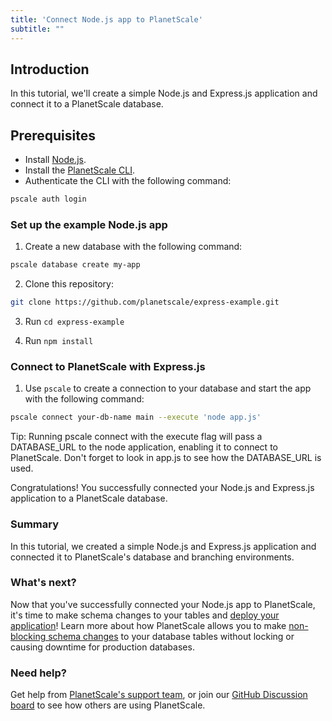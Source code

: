 ```yaml
---
title: 'Connect Node.js app to PlanetScale'
subtitle: ""
---
```


## Introduction
In this tutorial, we'll create a simple Node.js and Express.js application and connect it to a PlanetScale database. 

## Prerequisites
- Install [Node.js](https://nodejs.org/en/download/).
- Install the [PlanetScale CLI](https://github.com/planetscale/cli).
- Authenticate the CLI with the following command: 
```bash
pscale auth login 
```

### Set up the example Node.js app
1. Create a new database with the following command: 
```bash
pscale database create my-app
```

2. Clone this repository:
```bash
git clone https://github.com/planetscale/express-example.git
```
3. Run `cd express-example`

3. Run `npm install`

### Connect to PlanetScale with Express.js

1. Use `pscale` to create a connection to your database and start the app with the following command: 
```bash
pscale connect your-db-name main --execute 'node app.js'
```

<InfoBlock type="tip">
Tip: Running pscale connect with the execute flag will pass a DATABASE_URL to the node application, enabling it to connect to PlanetScale. Don't forget to look in app.js to see how the DATABASE_URL is used.
</InfoBlock>

Congratulations! You successfully connected your Node.js and Express.js application to a PlanetScale database.  

### Summary
In this tutorial, we created a simple Node.js and Express.js application and connected it to PlanetScale's database and branching environments. 

### What's next?
Now that you've successfully connected your Node.js app to PlanetScale, it's time to make schema changes to your tables and [deploy your application](https://github.com/planetscale/express-example#deploying-to-heroku)! Learn more about how PlanetScale allows you to make [non-blocking schema changes](/concepts/nonblocking-schema-changes) to your database tables without locking or causing downtime for production databases. 

### Need help?
Get help from [PlanetScale's support team](https://www.planetscale.com/support), or join our [GitHub Discussion board](https://github.com/planetscale/beta/discussions) to see how others are using PlanetScale.
